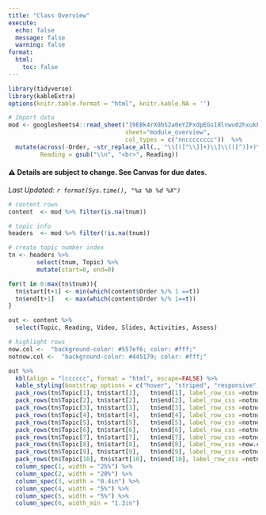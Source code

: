 ```yaml
---
title: "Class Overview"
execute: 
  echo: false
  message: false
  warning: false
format: 
  html: 
    toc: false
---
```



```r
library(tidyverse)
library(kableExtra)
options(knitr.table.format = "html", knitr.kable.NA = '') 

# Import data
mod <- googlesheets4::read_sheet("19EBk4rX0bS2a0eYZPxdpEGs18lnwu02hxukFfB3-TNc", 
                                 sheet="module_overview", 
                                 col_types = c("nncccccccc"))  %>% 
  mutate(across(-Order, ~str_replace_all(., "\\[([^\\]]+)\\]\\(([^)]+)\\)", '<a href="\\2\">\\1</a>')), 
         Reading = gsub("\\n", "<br>", Reading))
```

#### ⚠️ Details are subject to change. See Canvas for due dates. 

_Last Updated: `r format(Sys.time(), "%a %b %d %X")`_ 

```r
# content rows
content  <- mod %>% filter(is.na(tnum))

# topic info
headers  <- mod %>% filter(!is.na(tnum))

# create topic number index
tn <- headers %>% 
        select(tnum, Topic) %>%
        mutate(start=0, end=0)

for(t in 0:max(tn$tnum)){
  tn$start[t+1] <- min(which(content$Order %/% 1 ==t))
  tn$end[t+1]   <- max(which(content$Order %/% 1==t))
}

out <- content %>% 
  select(Topic, Reading, Video, Slides, Activities, Assess) 

# highlight rows
now.col <-  "background-color: #557ef6; color: #fff;"
notnow.col <-  "background-color: #445179; color: #fff;"
```


```r
out %>% 
  kbl(align = "lcccccc", format = "html", escape=FALSE) %>%
  kable_styling(bootstrap_options = c("hover", "striped", "responsive", "bordered")) %>% 
  pack_rows(tn$Topic[1], tn$start[1],   tn$end[1], label_row_css =notnow.col) %>% 
  pack_rows(tn$Topic[2], tn$start[2],   tn$end[2], label_row_css =notnow.col) %>%
  pack_rows(tn$Topic[3], tn$start[3],   tn$end[3], label_row_css =notnow.col) %>%
  pack_rows(tn$Topic[4], tn$start[4],   tn$end[4], label_row_css =notnow.col) %>%
  pack_rows(tn$Topic[5], tn$start[5],   tn$end[5], label_row_css =notnow.col) %>%
  pack_rows(tn$Topic[6], tn$start[6],   tn$end[6], label_row_css =notnow.col) %>%
  pack_rows(tn$Topic[7], tn$start[7],   tn$end[7], label_row_css =notnow.col) %>%
  pack_rows(tn$Topic[8], tn$start[8],   tn$end[8], label_row_css =now.col) %>%
  pack_rows(tn$Topic[9], tn$start[9],   tn$end[9], label_row_css =notnow.col) %>%
  pack_rows(tn$Topic[10], tn$start[10], tn$end[10], label_row_css =notnow.col) %>%
  column_spec(1, width = "25%") %>%
  column_spec(2, width = "20%") %>%
  column_spec(3, width = "0.4in") %>%
  column_spec(4, width = "5%") %>% 
  column_spec(5, width = "5%") %>%
  column_spec(6, width_min = "1.3in") 
```
